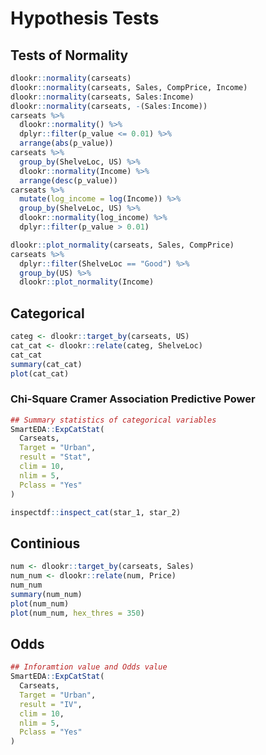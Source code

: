 # Hypothesis Tests



## Tests of Normality


```r
dlookr::normality(carseats)
dlookr::normality(carseats, Sales, CompPrice, Income)
dlookr::normality(carseats, Sales:Income)
dlookr::normality(carseats, -(Sales:Income))
carseats %>%
  dlookr::normality() %>%
  dplyr::filter(p_value <= 0.01) %>% 
  arrange(abs(p_value))
carseats %>%
  group_by(ShelveLoc, US) %>%
  dlookr::normality(Income) %>% 
  arrange(desc(p_value))
carseats %>%
  mutate(log_income = log(Income)) %>%
  group_by(ShelveLoc, US) %>%
  dlookr::normality(log_income) %>%
  dplyr::filter(p_value > 0.01)
```


```r
dlookr::plot_normality(carseats, Sales, CompPrice)
carseats %>%
  dplyr::filter(ShelveLoc == "Good") %>%
  group_by(US) %>%
  dlookr::plot_normality(Income)

```




## Categorical




```r
categ <- dlookr::target_by(carseats, US)
cat_cat <- dlookr::relate(categ, ShelveLoc)
cat_cat
summary(cat_cat)
plot(cat_cat)
```


### Chi-Square Cramer Association Predictive Power


```r
## Summary statistics of categorical variables
SmartEDA::ExpCatStat(
  Carseats,
  Target = "Urban",
  result = "Stat",
  clim = 10,
  nlim = 5,
  Pclass = "Yes"
)
```



```r
inspectdf::inspect_cat(star_1, star_2)
```





## Continious

```r
num <- dlookr::target_by(carseats, Sales)
num_num <- dlookr::relate(num, Price)
num_num
summary(num_num)
plot(num_num)
plot(num_num, hex_thres = 350)
```







## Odds


```r
## Inforamtion value and Odds value
SmartEDA::ExpCatStat(
  Carseats,
  Target = "Urban",
  result = "IV",
  clim = 10,
  nlim = 5,
  Pclass = "Yes"
)
```





